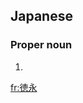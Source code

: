 ==Japanese==
{{ja-kanjitab|とく|なが|yomi=j}}

===Proper noun===
{{ja-pos|proper|とくなが|kyu=德永}}

# {{surname|lang=ja|sort=とくなが}}

[[fr:徳永]]